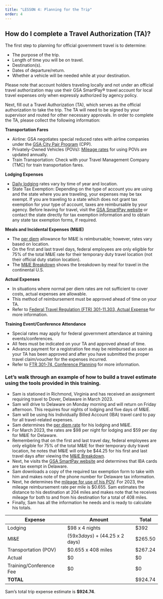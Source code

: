 ```yaml
---
title: "LESSON 4: Planning for the Trip"
order: 4
---
```

## How do I complete a Travel Authorization (TA)?

The first step to planning for official government travel is to determine:
- The purpose of the trip.
- Length of time you will be on travel.
- Destination(s).
- Dates of departure/return.
- Whether a vehicle will be needed while at your destination.

Please note that account holders traveling locally and not under an official travel authorization may use their GSA SmartPay® travel account for local travel expenses only when expressly authorized by agency policy.

Next, fill out a Travel Authorization (TA), which serves as the official authorization to take the trip. The TA will need to be signed by your supervisor and routed for other necessary approvals. In order to complete the TA, please collect the following information:

**Transportation Fares**  
- Airline: GSA negotiates special reduced rates with airline companies under the [GSA City Pair Program](https://www.gsa.gov/travel/plan-book/transportation-airfare-rates-pov-rates-etc/city-pair-program-cpp) (CPP).
- Privately-Owned Vehicles (POVs): [Mileage rates](https://www.gsa.gov/travel/plan-book/transportation-airfare-pov-etc/privately-owned-vehicle-pov-mileage-reimbursement-rates?gsaredirect=mileage) for using POVs are updated annually.
- Train Transportation: Check with your Travel Management Company (TMC) for train transportation fares.

**Lodging Expenses**  
- [Daily lodging](http://www.gsa.gov/perdiem) rates vary by time of year and location. 
- State Tax Exemption: Depending on the type of account you are using and the state where you are traveling, your expenses may be tax exempt. If you are traveling to a state which does not grant tax exemption for your type of account, taxes are reimbursable by your agency. Before leaving for travel, visit the [GSA SmartPay website](https://smartpay.gsa.gov/) or contact the state directly for tax exemption information and to obtain any state tax exemption forms, if required.

**Meals and Incidental Expenses (M&IE)**  
- The [per diem](http://www.gsa.gov/perdiem) allowance for M&IE is reimbursable; however, rates vary based on location. 
- On the first and last travel days, federal employees are only eligible for 75% of the total M&IE rate for their temporary duty travel location (not their official duty station location). 
- The [M&IE Breakdown](https://www.gsa.gov/travel/plan-book/per-diem-rates/meals-and-incidental-expenses-mie-breakdown) shows the breakdown by meal for travel in the continental U.S.

**Actual Expenses**  
- In situations where normal per diem rates are not sufficient to cover costs, actual expenses are allowable. 
- This method of reimbursement must be approved ahead of time on your TA. 
- Refer to [Federal Travel Regulation (FTR) 301-11.303, Actual Expense](https://www.ecfr.gov/current/title-41/subtitle-F/chapter-301/subchapter-B/part-301-11/subpart-D/section-301-11.303) for more information.

**Training Event/Conference Attendance**  
- Special rates may apply for federal government attendance at training events/conferences. 
- All fees must be indicated on your TA and approved ahead of time.
- Advance payment for a registration fee may be reimbursed as soon as your TA has been approved and after you have submitted the proper travel claim/voucher for the expenses incurred. 
- Refer to [FTR 301-74, Conference Planning](https://www.ecfr.gov/current/title-41/subtitle-F/chapter-301/subchapter-D/part-301-74) for more information.

### Let’s walk through an example of how to build a travel estimate using the tools provided in this training.
- Sam is stationed in Richmond, Virginia and has received an assignment requiring travel to Dover, Delaware in March 2023. 
- Sam will drive to Delaware on Monday morning and will return on Friday afternoon. This requires four nights of lodging and five days of M&IE. 
- Sam will be using his Individually Billed Account (IBA) travel card to pay for all travel-related expenses. 
- Sam determines the [per diem rate](http://www.gsa.gov/perdiem) for his lodging and M&IE. 
- For March 2023, the rates are $98 per night for lodging and $59 per day for M&IE for Delaware. 
- Remembering that on the first and last travel day, federal employees are only eligible for 75% of the total M&IE for their temporary duty travel location, he notes that M&IE will only be $44.25 for his first and last travel days after viewing the [M&IE Breakdown](https://www.gsa.gov/travel/plan-book/per-diem-rates/meals-and-incidental-expenses-mie-breakdown). 
- Next, he visits the [GSA SmartPay website](https://smartpay.gsa.gov/) and determines that IBA cards are tax exempt in Delaware.
- Sam downloads a copy of the required tax exemption form to take with him and makes note of the phone number for Delaware tax information. 
- Next, he determines the [mileage for use of his POV](https://www.gsa.gov/travel/plan-book/transportation-airfare-pov-etc/privately-owned-vehicle-pov-mileage-reimbursement-rates?gsaredirect=mileage). For 2023, the mileage reimbursement rate per mile is $0.655. Sam estimates the distance to his destination at 204 miles and makes note that he receives mileage for both to and from his destination for a total of 408 miles. 
- Finally, Sam has all the information he needs and is ready to calculate his totals.


| Expense | Amount | Total |
| ------- | ------ | ----- |
| Lodging | $98 x 4 nights | $392 |
| MI&E | ($59 x 3 days) + ($44.25 x 2 days) | $265.50 |
| Transportation (POV) | $0.655 x 408 miles | $267.24 |
| Actual | $0 | $0 |
| Training/Conference Fee | $0 | $0 |
| **TOTAL** | | $924.74 |

Sam’s total trip expense estimate is **$924.74**.